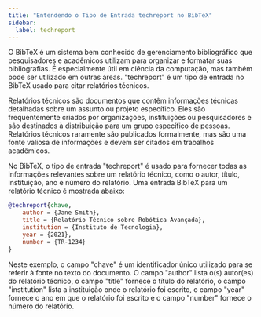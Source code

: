 ```yaml
---
title: "Entendendo o Tipo de Entrada techreport no BibTeX"
sidebar:
  label: techreport
---
```



O BibTeX é um sistema bem conhecido de gerenciamento bibliográfico que pesquisadores e acadêmicos utilizam para organizar e formatar suas bibliografias. É especialmente útil em ciência da computação, mas também pode ser utilizado em outras áreas. "techreport" é um tipo de entrada no BibTeX usado para citar relatórios técnicos.

Relatórios técnicos são documentos que contêm informações técnicas detalhadas sobre um assunto ou projeto específico. Eles são frequentemente criados por organizações, instituições ou pesquisadores e são destinados à distribuição para um grupo específico de pessoas. Relatórios técnicos raramente são publicados formalmente, mas são uma fonte valiosa de informações e devem ser citados em trabalhos acadêmicos.

No BibTeX, o tipo de entrada "techreport" é usado para fornecer todas as informações relevantes sobre um relatório técnico, como o autor, título, instituição, ano e número do relatório. Uma entrada BibTeX para um relatório técnico é mostrada abaixo:

<CiteDrive/>

```bibtex
@techreport{chave,   
	author = {Jane Smith},   
	title = {Relatório Técnico sobre Robótica Avançada},   
	institution = {Instituto de Tecnologia},   
	year = {2021},   
	number = {TR-1234}
}
```

Neste exemplo, o campo "chave" é um identificador único utilizado para se referir à fonte no texto do documento. O campo "author" lista o(s) autor(es) do relatório técnico, o campo "title" fornece o título do relatório, o campo "institution" lista a instituição onde o relatório foi escrito, o campo "year" fornece o ano em que o relatório foi escrito e o campo "number" fornece o número do relatório.
